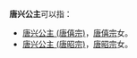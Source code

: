 '''唐兴公主'''可以指：
*[[唐兴公主_(唐僖宗)|唐兴公主 (唐僖宗)]]，[[唐僖宗|唐僖宗]]女。
*[[唐兴公主_(唐昭宗)|唐兴公主 (唐昭宗)]]，[[唐昭宗|唐昭宗]]女。

{{Disambig|Cat=公主封号消歧义}}